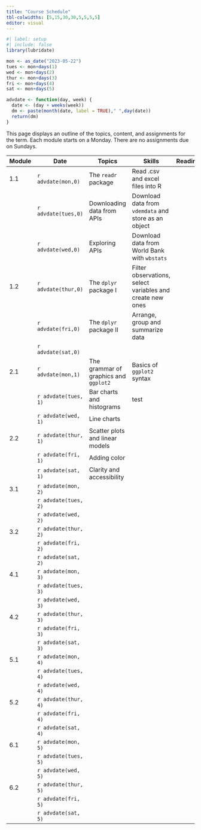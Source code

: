 ```yaml
---
title: "Course Schedule"
tbl-colwidths: [5,15,30,30,5,5,5,5]
editor: visual
---
```


```r
#| label: setup
#| include: false
library(lubridate)

mon <- as_date("2023-05-22")
tues <- mon+days(1)
wed <- mon+days(2)
thur <- mon+days(3)
fri <- mon+days(4)
sat <- mon+days(5)

advdate <- function(day, week) {
  date <- (day + weeks(week))
  dm <- paste(month(date, label = TRUE)," ",day(date))
  return(dm)  
} 
```

This page displays an outline of the topics, content, and assignments for the term. Each module starts on a Monday. There are no assignments due on Sundays.

::: column-screen-inset-right
| Module | Date                 | Topics                                | Skills                                                    | Readings | Videos | Slides | Assignments |
|---------|---------|---------|---------------|---------|---------|---------|---------|
| 1.1    | `r advdate(mon,0)`   | The `readr` package                   | Read .csv and excel files into R                          |          |        |        |             |
|        | `r advdate(tues,0)`  | Downloading data from APIs            | Download data from `vdemdata` and store as an object      |          |        |        |             |
|        | `r advdate(wed,0)`   | Exploring APIs                        | Download data from World Bank with `wbstats`              |          |        |        |             |
| 1.2    | `r advdate(thur,0)`  | The `dplyr` package I                 | Filter observations, select variables and create new ones |          |        |        |             |
|        | `r advdate(fri,0)`   | The `dplyr` package II                | Arrange, group and summarize data                         |          |        |        |             |
|        | `r advdate(sat,0)`   |                                       |                                                           |          |        |        |             |
| 2.1    | `r advdate(mon,1)`   | The grammar of graphics and `ggplot2` | Basics of `ggplot2` syntax                                |          |        |        |             |
|        | `r advdate(tues, 1)` | Bar charts and histograms             | test                                                      |          |        |        |             |
|        | `r advdate(wed, 1)`  | Line charts                           |                                                           |          |        |        |             |
| 2.2    | `r advdate(thur, 1)` | Scatter plots and linear models       |                                                           |          |        |        |             |
|        | `r advdate(fri, 1)`  | Adding color                          |                                                           |          |        |        |             |
|        | `r advdate(sat, 1)`  | Clarity and accessibility             |                                                           |          |        |        |             |
| 3.1    | `r advdate(mon, 2)`  |                                       |                                                           |          |        |        |             |
|        | `r advdate(tues, 2)` |                                       |                                                           |          |        |        |             |
|        | `r advdate(wed, 2)`  |                                       |                                                           |          |        |        |             |
| 3.2    | `r advdate(thur, 2)` |                                       |                                                           |          |        |        |             |
|        | `r advdate(fri, 2)`  |                                       |                                                           |          |        |        |             |
|        | `r advdate(sat, 2)`  |                                       |                                                           |          |        |        |             |
| 4.1    | `r advdate(mon, 3)`  |                                       |                                                           |          |        |        |             |
|        | `r advdate(tues, 3)` |                                       |                                                           |          |        |        |             |
|        | `r advdate(wed, 3)`  |                                       |                                                           |          |        |        |             |
| 4.2    | `r advdate(thur, 3)` |                                       |                                                           |          |        |        |             |
|        | `r advdate(fri, 3)`  |                                       |                                                           |          |        |        |             |
|        | `r advdate(sat, 3)`  |                                       |                                                           |          |        |        |             |
| 5.1    | `r advdate(mon, 4)`  |                                       |                                                           |          |        |        |             |
|        | `r advdate(tues, 4)` |                                       |                                                           |          |        |        |             |
|        | `r advdate(wed, 4)`  |                                       |                                                           |          |        |        |             |
| 5.2    | `r advdate(thur, 4)` |                                       |                                                           |          |        |        |             |
|        | `r advdate(fri, 4)`  |                                       |                                                           |          |        |        |             |
|        | `r advdate(sat, 4)`  |                                       |                                                           |          |        |        |             |
| 6.1    | `r advdate(mon, 5)`  |                                       |                                                           |          |        |        |             |
|        | `r advdate(tues, 5)` |                                       |                                                           |          |        |        |             |
|        | `r advdate(wed, 5)`  |                                       |                                                           |          |        |        |             |
| 6.2    | `r advdate(thur, 5)` |                                       |                                                           |          |        |        |             |
|        | `r advdate(fri, 5)`  |                                       |                                                           |          |        |        |             |
|        | `r advdate(sat, 5)`  |                                       |                                                           |          |        |        |             |
:::
